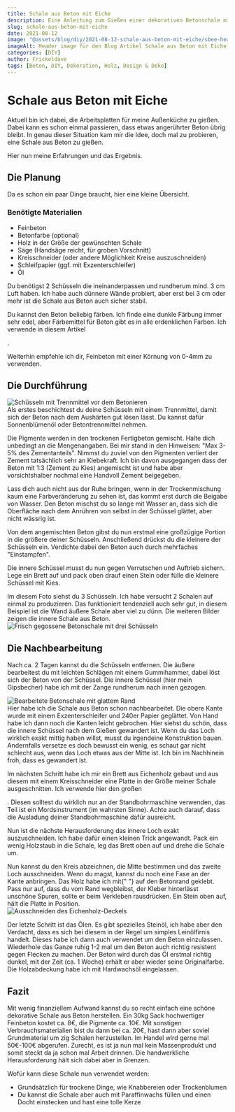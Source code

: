 ```yaml
---
title: Schale aus Beton mit Eiche
description: Eine Anleitung zum Gießen einer dekorativen Betonschale mit Eichenholz-Deckung
slug: schale-aus-beton-mit-eiche
date: 2021-08-12
image: "@assets/blog/diy/2021-08-12-schale-aus-beton-mit-eiche/sbee-header.png"
imageAlt: Header image für den Blog Artikel Schale aus Beton mit Eiche
categories: [DIY]
author: Frickeldave
tags: [Beton, DIY, Dekoration, Holz, Design & Deko]
---
```



# Schale aus Beton mit Eiche

Aktuell bin ich dabei, die Arbeitsplatten für meine Außenküche zu gießen. Dabei kann es schon einmal
passieren, dass etwas angerührter Beton übrig bleibt. In genau dieser Situation kam mir die Idee,
doch mal zu probieren, eine Schale aus Beton zu gießen.

Hier nun meine Erfahrungen und das Ergebnis.

## Die Planung

Da es schon ein paar Dinge braucht, hier eine kleine Übersicht.

### Benötigte Materialien

- Feinbeton
- Betonfarbe (optional)
- Holz in der Größe der gewünschten Schale
- Säge (Handsäge reicht, für groben Vorschnitt)
- Kreisschneider (oder andere Möglichkeit Kreise auszuschneiden)
- Schleifpapier (ggf. mit Exzenterschleifer)
- Öl

Du benötigst 2 Schüsseln die ineinanderpassen und rundherum mind. 3 cm Luft haben. Ich habe auch
dünnere Wände probiert, aber erst bei 3 cm oder mehr ist die Schale aus Beton auch sicher stabil.

Du kannst den Beton beliebig färben. Ich finde eine dunkle Färbung immer sehr edel, aber Färbemittel
für Beton gibt es in alle erdenklichen Farben. Ich verwende in diesem Artikel

<RedirectLink id="beton-pigmente-schwarz" text="diese Pigmente" />.

Weiterhin empfehle ich dir, Feinbeton mit einer Körnung von 0-4mm zu verwenden.

## Die Durchführung

<div className="my-6 flex flex-col items-start gap-6 lg:flex-row">
  <div className="lg:w-1/3">
    <Image src={sbee001} alt="Schüsseln mit Trennmittel vor dem Betonieren" />
  </div>
  <div className="lg:w-2/3">
    Als erstes beschichtest du deine Schüsseln mit einem Trennmittel, damit sich der Beton nach dem Aushärten gut lösen lässt. Du kannst dafür Sonnenblümenöl oder Betontrennmittel nehmen.

Die Pigmente werden in den trockenen Fertigbeton gemischt. Halte dich unbedingt an die
Mengenangaben. Bei mir stand in den Hinweisen: "Max 3-5% des Zementanteils". Nimmst du zuviel von
den Pigmenten verliert der Zement tatsächlich sehr an Klebekraft. Ich bin davon ausgegangen dass der
Beton mit 1:3 (Zement zu Kies) angemischt ist und habe aber vorsichtshalber nochmal eine Handvoll
Zement beigegeben.

  </div>
</div>

Lass dich auch nicht aus der Ruhe bringen, wenn in der Trockenmischung kaum eine Farbveränderung zu
sehen ist, das kommt erst durch die Beigabe von Wasser. Den Beton mischst du so lange mit Wasser an,
dass sich die Oberfläche nach dem Anrühren von selbst in der Schüssel glättet, aber nicht wässrig
ist.

Von dem angemischten Beton gibst du nun erstmal eine großzügige Portion in die größere deiner
Schüsseln. Anschließend drückst du die kleinere der Schüsseln ein. Verdichte dabei den Beton auch
durch mehrfaches "Einstampfen".

Die innere Schüssel musst du nun gegen Verrutschen und Auftrieb sichern. Lege ein Brett auf und pack
oben drauf einen Stein oder fülle die kleinere Schüssel mit Kies.

<div className="my-6 flex flex-col items-start gap-6 lg:flex-row">
  <div className="lg:w-2/3">
    Im diesem Foto siehst du 3 Schüsseln. Ich habe versucht 2 Schalen auf einmal zu produzieren. Das
    funktioniert tendenziell auch sehr gut, in diesem Beispiel ist die Wand äußere Schale aber viel
    zu dünn. Die weiteren Bilder zeigen die innere Schale aus Beton.
  </div>
  <div className="lg:w-1/3">
    <Image src={sbee002} alt="Frisch gegossene Betonschale mit drei Schüsseln" />
  </div>
</div>

## Die Nachbearbeitung

Nach ca. 2 Tagen kannst du die Schüsseln entfernen. Die äußere bearbeitest du mit leichten Schlägen
mit einem Gummihammer, dabei löst sich der Beton von der Schüssel. Die innere Schüssel (hier mein
Gipsbecher) habe ich mit der Zange rundherum nach innen gezogen.

<div className="my-6 flex flex-col items-start gap-6 lg:flex-row">
  <div className="lg:w-1/3">
    <Image src={sbee003} alt="Bearbeitete Betonschale mit glattem Rand" />
  </div>
  <div className="lg:w-2/3">
    Hier habe ich die Schale aus Beton schon nachbearbeitet. Die obere Kante wurde mit einem
    Exzenterschleifer und 240er Papier geglättet. Von Hand habe ich dann noch die Kanten leicht
    gebrochen. Hier siehst du schön, dass die innere Schüssel nach dem Gießen gewandert ist. Wenn du
    das Loch wirklich exakt mittig haben willst, musst du irgendeine Konstruktion bauen. Andernfalls
    versetze es doch bewusst ein wenig, es schaut gar nicht schlecht aus, wenn das Loch etwas aus
    der Mitte ist. Ich bin im Nachhinein froh, dass es gewandert ist.
  </div>
</div>

Im nächsten Schritt habe ich mir ein Brett aus Eichenholz gebaut und aus diesem mit einem
Kreisschneider eine Platte in der Größe meiner Schale ausgeschnitten. Ich verwende hier den großen

<RedirectLink id="falke-kreisschneider" text="Falke Kreisschneider" />. Diesen solltest du wirklich
nur an der Standbohrmaschine verwenden, das Teil ist ein Mordsinstrument (im wahrsten Sinne). Achte
auch darauf, dass die Ausladung deiner Standbohrmaschine dafür ausreicht.

Nun ist die nächste Herausforderung das innere Loch exakt auszuschneiden. Ich habe dafür einen
kleinen Trick angewandt. Pack ein wenig Holzstaub in die Schale, leg das Brett oben auf und drehe
die Schale um.

<div className="my-6 flex flex-col items-start gap-6 lg:flex-row">
  <div className="lg:w-2/3">
    Nun kannst du den Kreis abzeichnen, die Mitte bestimmen und das zweite Loch ausschneiden. Wenn
    du magst, kannst du noch eine Fase an der Kante anbringen. Das Holz habe ich mit{" "}
    <RedirectLink id="sekundenkleber" text="Sekundenkleber" /> auf den Betonrand geklebt. Pass nur
    auf, dass du vom Rand wegbleibst, der Kleber hinterlässt unschöne Spuren, sollte er beim
    Verkleben rausdrücken. Ein Stein oben auf, hält die Platte in Position.
  </div>
  <div className="lg:w-1/3">
    <Image src={sbee004} alt="Ausschneiden des Eichenholz-Deckels" />
  </div>
</div>

Der letzte Schritt ist das Ölen. Es gibt spezielles Steinöl, ich habe aber den Verdacht, dass es
sich bei diesem in der Regel um simples Leinölfirnis handelt. Dieses habe ich dann auch verwendet um
den Beton einzulassen. Wiederhole das Ganze ruhig 1-2 mal um den Beton auch richtig resistent gegen
Flecken zu machen. Der Beton wird durch das Öl erstmal richtig dunkel, mit der Zeit (ca. 1 Woche)
erhält er aber wieder seine Originalfarbe. Die Holzabdeckung habe ich mit Hardwachsöl eingelassen.

## Fazit

Mit wenig finanziellem Aufwand kannst du so recht einfach eine schöne dekorative Schale aus Beton
herstellen. Ein 30kg Sack hochwertiger Feinbeton kostet ca. 8€, die Pigmente ca. 10€. Mit sonstigen
Verbrauchsmaterialien bist du dann bei ca. 20€, hast dann aber soviel Grundmaterial um zig Schalen
herzustellen. Im Handel wird gerne mal 50€-100€ abgerufen. Zurecht, es ist ja nun mal kein
Massenprodukt und somit steckt da ja schon mal Arbeit drinnen. Die handwerkliche Herausforderung
hält sich dabei aber in Grenzen.

Wofür kann diese Schale nun verwendet werden:

- Grundsätzlich für trockene Dinge, wie Knabbereien oder Trockenblumen
- Du kannst die Schale aber auch mit Paraffinwachs füllen und einen Docht einstecken und hast eine
  tolle Kerze
